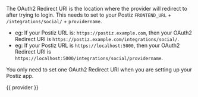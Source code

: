 The OAuth2 Redirect URI is the location where the provider will redirect to after trying to login. This needs to set to your Postiz `FRONTEND_URL` + `/integrations/social/` + `providername`.

* eg: If your Postiz URL is: `https://postiz.example.com`, then your OAuth2 Redirect URI is `https://postiz.example.com/integrations/social/`.
* eg: If your Postiz URL is `https://localhost:5000`, then your OAuth2 Redirect URI is `https://localhost:5000/integrations/social/providername`.

You only need to set one OAuth2 Redirect URI when you are setting up your Postiz app.

{{ provider }}
